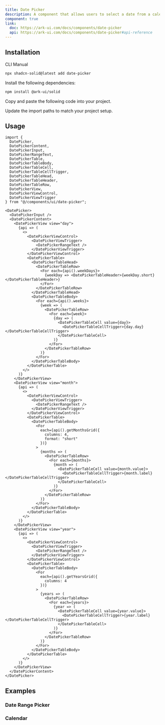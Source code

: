 ```yaml
---
title: Date Picker
description: A component that allows users to select a date from a calendar.
component: true
link:
  doc: https://ark-ui.com/docs/components/date-picker
  api: https://ark-ui.com/docs/components/date-picker#api-reference
---
```


<ComponentPreview name="date-picker-demo" />

## Installation

<Tabs defaultValue="cli">

<TabsList>
  <TabsTrigger value="cli">CLI</TabsTrigger>
  <TabsTrigger value="manual">Manual</TabsTrigger>
  <TabsIndicator class="bg-primary" />
</TabsList>

<TabsContent value="cli">

```bash
npx shadcn-solid@latest add date-picker
```

</TabsContent>

<TabsContent value="manual">

<Steps>

<Step>Install the following dependencies:</Step>

```bash
npm install @ark-ui/solid
```

<Step>Copy and paste the following code into your project.</Step>

<ComponentSource name="date-picker" />

<Step>Update the import paths to match your project setup.</Step>

</Steps>

</TabsContent>

</Tabs>

## Usage

```tsx
import {
  DatePicker,
  DatePickerContent,
  DatePickerInput,
  DatePickerRangeText,
  DatePickerTable,
  DatePickerTableBody,
  DatePickerTableCell,
  DatePickerTableCellTrigger,
  DatePickerTableHead,
  DatePickerTableHeader,
  DatePickerTableRow,
  DatePickerView,
  DatePickerViewControl,
  DatePickerViewTrigger
} from "@/components/ui/date-picker";
```

```tsx
<DatePicker>
  <DatePickerInput />
  <DatePickerContent>
    <DatePickerView view="day">
      {api => (
        <>
          <DatePickerViewControl>
            <DatePickerViewTrigger>
              <DatePickerRangeText />
            </DatePickerViewTrigger>
          </DatePickerViewControl>
          <DatePickerTable>
            <DatePickerTableHead>
              <DatePickerTableRow>
                <For each={api().weekDays}>
                  {weekDay => <DatePickerTableHeader>{weekDay.short}</DatePickerTableHeader>}
                </For>
              </DatePickerTableRow>
            </DatePickerTableHead>
            <DatePickerTableBody>
              <For each={api().weeks}>
                {week => (
                  <DatePickerTableRow>
                    <For each={week}>
                      {day => (
                        <DatePickerTableCell value={day}>
                          <DatePickerTableCellTrigger>{day.day}</DatePickerTableCellTrigger>
                        </DatePickerTableCell>
                      )}
                    </For>
                  </DatePickerTableRow>
                )}
              </For>
            </DatePickerTableBody>
          </DatePickerTable>
        </>
      )}
    </DatePickerView>
    <DatePickerView view="month">
      {api => (
        <>
          <DatePickerViewControl>
            <DatePickerViewTrigger>
              <DatePickerRangeText />
            </DatePickerViewTrigger>
          </DatePickerViewControl>
          <DatePickerTable>
            <DatePickerTableBody>
              <For
                each={api().getMonthsGrid({
                  columns: 4,
                  format: "short"
                })}
              >
                {months => (
                  <DatePickerTableRow>
                    <For each={months}>
                      {month => (
                        <DatePickerTableCell value={month.value}>
                          <DatePickerTableCellTrigger>{month.label}</DatePickerTableCellTrigger>
                        </DatePickerTableCell>
                      )}
                    </For>
                  </DatePickerTableRow>
                )}
              </For>
            </DatePickerTableBody>
          </DatePickerTable>
        </>
      )}
    </DatePickerView>
    <DatePickerView view="year">
      {api => (
        <>
          <DatePickerViewControl>
            <DatePickerViewTrigger>
              <DatePickerRangeText />
            </DatePickerViewTrigger>
          </DatePickerViewControl>
          <DatePickerTable>
            <DatePickerTableBody>
              <For
                each={api().getYearsGrid({
                  columns: 4
                })}
              >
                {years => (
                  <DatePickerTableRow>
                    <For each={years}>
                      {year => (
                        <DatePickerTableCell value={year.value}>
                          <DatePickerTableCellTrigger>{year.label}</DatePickerTableCellTrigger>
                        </DatePickerTableCell>
                      )}
                    </For>
                  </DatePickerTableRow>
                )}
              </For>
            </DatePickerTableBody>
          </DatePickerTable>
        </>
      )}
    </DatePickerView>
  </DatePickerContent>
</DatePicker>
```

## Examples

### Date Range Picker

<ComponentPreview name="date-picker-with-range-demo" />

### Calendar

<ComponentPreview name="calendar-demo" />
